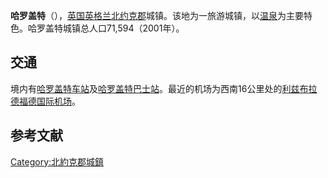 {{Infobox settlement
| name = 哈罗盖特
| native_name =  Harrogate
| image_skyline = HarrogateCenotaph(DSPugh)Aug2005.jpg
| image_caption = 哈罗盖特纪念碑
| pushpin_map = England
| latd = 53 | latm = 59 | lats = | latNS = N | longd = 1 | longm = 32 | longs =  | longEW = W
| subdivision_type = 国家
| subdivision_name = 英国
| subdivision_type1 = [[英国行政区划|组成国]]
| subdivision_name1 = 英格兰
| subdivision_type2 = [[英格兰行政区划|郡]]
| subdivision_name2 = 北约克郡
| area_total_km2 = 
| population_as_of = 2001年
| population_total = 71594
| population_density_km2 = 
| website =  http://www.harrogate.gov.uk/
 }}
'''哈罗盖特'''（{{lang-en|Harrogate}}），[[英国|英国]][[英格兰|英格兰]][[北约克郡|北约克郡]]城镇。该地为一旅游城镇，以[[温泉|温泉]]为主要特色。哈罗盖特城镇总人口71,594（2001年）。

== 交通 ==
境内有[[哈罗盖特车站|哈罗盖特车站]]及[[哈罗盖特巴士站|哈罗盖特巴士站]]。最近的机场为西南16公里处的[[利兹布拉德福德国际机场|利兹布拉德福德国际机场]]。

==参考文献==
{{reflist}}

{{Authority control}}
[[Category:北約克郡城鎮|Category:北約克郡城鎮]]